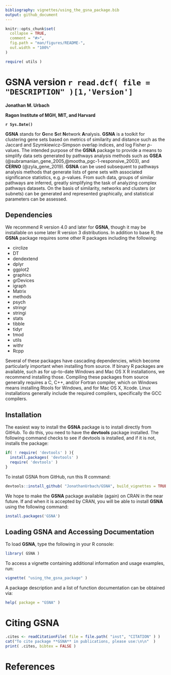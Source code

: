 ```yaml
---
bibliography: vignettes/using_the_gsna_package.bib
output: github_document
---
```

 
<!-- README.md is generated from README.Rmd. Please edit that file -->

```r
knitr::opts_chunk$set(
  collapse = TRUE,
  comment = "#>",
  fig.path = "man/figures/README-",
  out.width = "100%"
)

require( utils )

```

# GSNA version `r read.dcf( file = "DESCRIPTION" )[1,'Version']`

**Jonathan M. Urbach**

**Ragon Institute of MGH, MIT, and Harvard**  

**`r Sys.Date()`**  


<!-- badges: start -->
<!-- badges: end -->
 
**GSNA** stands for **G**ene **S**et **N**etwork **A**nalysis. **GSNA** is a toolkit for clustering gene sets based on metrics of similarity and distance such as the Jaccard and Szymkiewicz–Simpson overlap indices, and log Fisher *p*-values. The intended purpose of the **GSNA** package to provide a means to simplify data sets generated by pathways analysis methods such as **GSEA** (@subramanian_gene_2005,@mootha_pgc-1-responsive_2003), and **CERNO** (@zyla_gene_2019). **GSNA** can be used subsequent to pathways analysis methods that generate lists of gene sets with associated significance statistics, e.g. *p*-values. From such data, groups of similar pathways are inferred, greatly simplifying the task of analyzing complex pathways datasets. On the basis of similarity, networks and clusters (or subnets) can be generated and represented graphically, and statistical parameters can be assessed.


## Dependencies  

We recommend R version 4.0 and later for **GSNA**, though it may be installable on some later R version 3 distributions. In addition to base R, the **GSNA** package requires some other R packages including the following:

* circlize  
* DT  
* dendextend  
* dplyr  
* ggplot2  
* graphics  
* grDevices  
* igraph  
* Matrix  
* methods  
* psych  
* stringr  
* stringi  
* stats  
* tibble  
* tidyr  
* tmod  
* utils  
* withr  
* Rcpp

Several of these packages have cascading dependencies, which become particularly important when installing from source. If binary R packages are available, such as for up-to-date Windows and Mac OS X R installations, we recommend installing those. Compiling these packages from source generally requires a C, C++, and/or Fortran compiler, which on Windows means installing Rtools for Windows, and for Mac OS X, Xcode. Linux installations generally include the required compilers, specifically the GCC compilers.    

## Installation  

The easiest way to install the **GSNA** package is to install directly from GitHub. To do this, you need to have the **devtools** package installed. The following command checks to see if devtools is installed, and if it is not, installs the package:

``` r
if( ! require( 'devtools' ) ){
  install.packages( 'devtools' )
  require( 'devtools' )
}
```
To install GSNA from GitHub, run this R command:  

``` r
devtools::install_github( "JonathanUrbach/GSNA", build_vignettes = TRUE )
```

We hope to make the **GSNA** package available (again) on CRAN in the near future. If and when it is accepted by CRAN, you will be able to install **GSNA** using the following command:


``` r
install.packages('GSNA')
```


## Loading **GSNA** and Accessing Documentation    

To load **GSNA**, type the following in your R console:  

``` r 
library( GSNA )
```


To access a vignette containing additional information and usage examples, run:

``` r
vignette( "using_the_gsna_package" )
```

A package description and a list of function documentation can be obtained via:

``` r
help( package = "GSNA" )
```


# Citing **GSNA**

```r
.cites <- readCitationFile( file = file.path( "inst", "CITATION" ) )
cat("To cite package **GSNA** in publications, please use:\n\n"  )
print( .cites, bibtex = FALSE )
```



# References

<div id="refs"></div>


